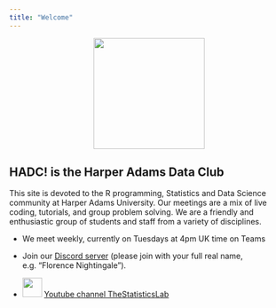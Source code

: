 ```yaml
---
title: "Welcome"
---
```


<center>

![](img/pop-fisher-500x500.png){width="200"}

</center>

## HADC! is the Harper Adams Data Club

This site is devoted to the R programming, Statistics and Data Science community at Harper Adams University. Our meetings are a mix of live coding, tutorials, and group problem solving. We are a friendly and enthusiastic group of students and staff from a variety of disciplines.

* We meet weekly, currently on Tuesdays at 4pm UK time on Teams

* Join our [Discord server](https://discord.gg/QqHhD7S7vU) (please join with your full real name, e.g. "Florence Nightingale").

* ![](img/youtube.png){width="35"} [Youtube channel TheStatisticsLab](https://www.youtube.com/@thestatisticslab)




